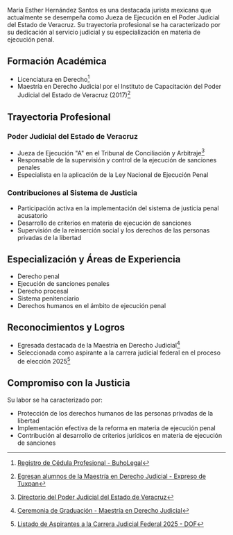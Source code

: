 María Esther Hernández Santos es una destacada jurista mexicana que actualmente se desempeña como Jueza de Ejecución en el Poder Judicial del Estado de Veracruz. Su trayectoria profesional se ha caracterizado por su dedicación al servicio judicial y su especialización en materia de ejecución penal.

## Formación Académica

- Licenciatura en Derecho[^1]
- Maestría en Derecho Judicial por el Instituto de Capacitación del Poder Judicial del Estado de Veracruz (2017)[^2]

## Trayectoria Profesional

### Poder Judicial del Estado de Veracruz
- Jueza de Ejecución "A" en el Tribunal de Conciliación y Arbitraje[^3]
- Responsable de la supervisión y control de la ejecución de sanciones penales
- Especialista en la aplicación de la Ley Nacional de Ejecución Penal

### Contribuciones al Sistema de Justicia

- Participación activa en la implementación del sistema de justicia penal acusatorio
- Desarrollo de criterios en materia de ejecución de sanciones
- Supervisión de la reinserción social y los derechos de las personas privadas de la libertad

## Especialización y Áreas de Experiencia

- Derecho penal
- Ejecución de sanciones penales
- Derecho procesal
- Sistema penitenciario
- Derechos humanos en el ámbito de ejecución penal

## Reconocimientos y Logros

- Egresada destacada de la Maestría en Derecho Judicial[^4]
- Seleccionada como aspirante a la carrera judicial federal en el proceso de elección 2025[^5]

## Compromiso con la Justicia

Su labor se ha caracterizado por:
- Protección de los derechos humanos de las personas privadas de la libertad
- Implementación efectiva de la reforma en materia de ejecución penal
- Contribución al desarrollo de criterios jurídicos en materia de ejecución de sanciones

[^1]: [Registro de Cédula Profesional - BuhoLegal](https://www.buholegal.com/6535673/)
[^2]: [Egresan alumnos de la Maestría en Derecho Judicial - Expreso de Tuxpan](https://www.expresodetuxpan.com/egresan-alumnos-de-la-maestria-en-derecho-judicial-del-instituto-de-capacitacion-del-poder-judicial-del-estado-de-veracruz/)
[^3]: [Directorio del Poder Judicial del Estado de Veracruz](https://www.pjeveracruz.gob.mx/wp-content/uploads/2024/05/DIRECTORIO-2024.pdf)
[^4]: [Ceremonia de Graduación - Maestría en Derecho Judicial](https://www.expresodetuxpan.com/egresan-alumnos-de-la-maestria-en-derecho-judicial-del-instituto-de-capacitacion-del-poder-judicial-del-estado-de-veracruz/)
[^5]: [Listado de Aspirantes a la Carrera Judicial Federal 2025 - DOF](https://www.dof.gob.mx/nota_to_pdf/)
